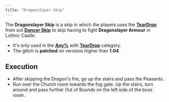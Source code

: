 ```yaml
---
title: "Dragonslayer Skip"
---
```


The **Dragonslayer Skip** is a skip in which the players uses the **[TearDrop](/darksouls3/teardrop)** from out **[Dancer Skip](/darksouls3/dancer-skip)** to skip having to fight **Dragonslayer Armour** in Lothric Castle.

- It's only used in the **[Any%](/darksouls3/any)** with **[TearDrop](/darksouls3/teardrop)** category.
- The glitch is **patched** on versions higher than **1.04**

## Execution

- After skipping the Dragon's fire, go up the stairs and pass the Peasants.
- Run over the Church room towards the fog gate. Up the stairs, turn around and pass further Out of Bounds on the left side of the boss room.